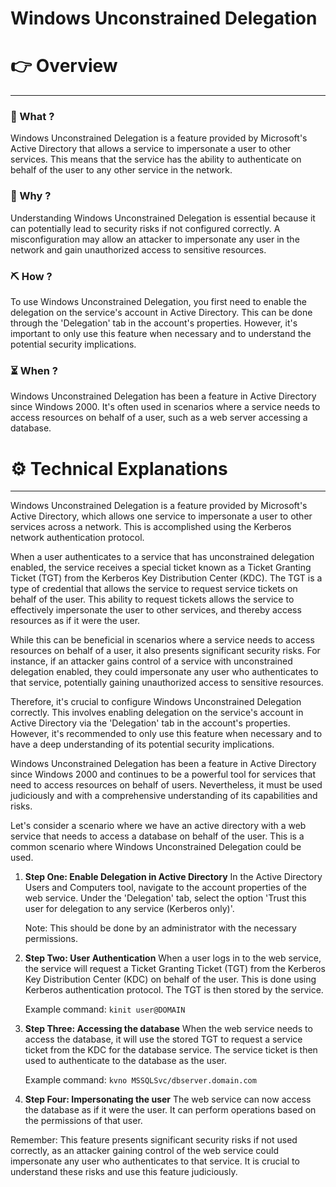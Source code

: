 # Windows Unconstrained Delegation


# 👉 Overview

---

### 👀 What ?

Windows Unconstrained Delegation is a feature provided by Microsoft's Active Directory that allows a service to impersonate a user to other services. This means that the service has the ability to authenticate on behalf of the user to any other service in the network.


### 🧐 Why ?

Understanding Windows Unconstrained Delegation is essential because it can potentially lead to security risks if not configured correctly. A misconfiguration may allow an attacker to impersonate any user in the network and gain unauthorized access to sensitive resources.


### ⛏️ How ?

To use Windows Unconstrained Delegation, you first need to enable the delegation on the service's account in Active Directory. This can be done through the 'Delegation' tab in the account's properties. However, it's important to only use this feature when necessary and to understand the potential security implications.


### ⏳ When ?

Windows Unconstrained Delegation has been a feature in Active Directory since Windows 2000. It's often used in scenarios where a service needs to access resources on behalf of a user, such as a web server accessing a database.


# ⚙️ Technical Explanations

---

Windows Unconstrained Delegation is a feature provided by Microsoft's Active Directory, which allows one service to impersonate a user to other services across a network. This is accomplished using the Kerberos network authentication protocol.

When a user authenticates to a service that has unconstrained delegation enabled, the service receives a special ticket known as a Ticket Granting Ticket (TGT) from the Kerberos Key Distribution Center (KDC). The TGT is a type of credential that allows the service to request service tickets on behalf of the user. This ability to request tickets allows the service to effectively impersonate the user to other services, and thereby access resources as if it were the user.

While this can be beneficial in scenarios where a service needs to access resources on behalf of a user, it also presents significant security risks. For instance, if an attacker gains control of a service with unconstrained delegation enabled, they could impersonate any user who authenticates to that service, potentially gaining unauthorized access to sensitive resources.

Therefore, it's crucial to configure Windows Unconstrained Delegation correctly. This involves enabling delegation on the service's account in Active Directory via the 'Delegation' tab in the account's properties. However, it's recommended to only use this feature when necessary and to have a deep understanding of its potential security implications.

Windows Unconstrained Delegation has been a feature in Active Directory since Windows 2000 and continues to be a powerful tool for services that need to access resources on behalf of users. Nevertheless, it must be used judiciously and with a comprehensive understanding of its capabilities and risks.

Let's consider a scenario where we have an active directory with a web service that needs to access a database on behalf of the user. This is a common scenario where Windows Unconstrained Delegation could be used.

1. **Step One: Enable Delegation in Active Directory**
In the Active Directory Users and Computers tool, navigate to the account properties of the web service. Under the 'Delegation' tab, select the option 'Trust this user for delegation to any service (Kerberos only)'.
    
    Note: This should be done by an administrator with the necessary permissions.
    
2. **Step Two: User Authentication**
When a user logs in to the web service, the service will request a Ticket Granting Ticket (TGT) from the Kerberos Key Distribution Center (KDC) on behalf of the user. This is done using Kerberos authentication protocol. The TGT is then stored by the service.
    
    Example command: `kinit user@DOMAIN`
    
3. **Step Three: Accessing the database**
When the web service needs to access the database, it will use the stored TGT to request a service ticket from the KDC for the database service. The service ticket is then used to authenticate to the database as the user.
    
    Example command: `kvno MSSQLSvc/dbserver.domain.com`
    
4. **Step Four: Impersonating the user**
The web service can now access the database as if it were the user. It can perform operations based on the permissions of that user.

Remember: This feature presents significant security risks if not used correctly, as an attacker gaining control of the web service could impersonate any user who authenticates to that service. It is crucial to understand these risks and use this feature judiciously.
